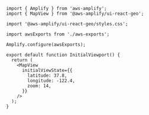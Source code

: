 ```jsx{12}
import { Amplify } from 'aws-amplify';
import { MapView } from '@aws-amplify/ui-react-geo';

import '@aws-amplify/ui-react-geo/styles.css';

import awsExports from './aws-exports';

Amplify.configure(awsExports);

export default function InitialViewport() {
  return (
    <MapView
      initialViewState={{
        latitude: 37.8,
        longitude: -122.4,
        zoom: 14,
      }}
    />
  );
}
```
